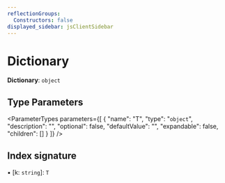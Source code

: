 ```yaml
---
reflectionGroups:
  Constructors: false
displayed_sidebar: jsClientSidebar
---
```



# Dictionary

 **Dictionary**: `object`

## Type Parameters

<ParameterTypes parameters={[
  {
    "name": "T",
    "type": "`object`",
    "description": "",
    "optional": false,
    "defaultValue": "",
    "expandable": false,
    "children": []
  }
]} />

## Index signature

▪ [k: `string`]: `T`
